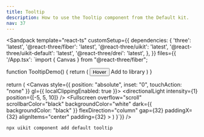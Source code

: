 ```yaml
---
title: Tooltip
description: How to use the Tooltip component from the Default kit.
nav: 37
---
```


<Sandpack
  template="react-ts"
  customSetup={{
    dependencies: {
      'three': 'latest',
      '@react-three/fiber': 'latest',
      '@react-three/uikit': 'latest',
      '@react-three/uikit-default': 'latest',
      '@react-three/drei': 'latest',
    },
  }}
  files={{
    '/App.tsx': `import { Canvas } from "@react-three/fiber";

function TooltipDemo() {
  return (
    <Tooltip>
      <TooltipTrigger>
        <Button variant="outline">
          <Text>Hover</Text>
        </Button>
      </TooltipTrigger>
      <TooltipContent>
        <Text>Add to library</Text>
      </TooltipContent>
    </Tooltip>
  )
}

  return (
    <Canvas style={{ position: "absolute", inset: "0", touchAction: "none" }} gl={{ localClippingEnabled: true }}>
      <ambientLight intensity={0.5} />
      <directionalLight intensity={1} position={[-5, 5, 10]} />
      <Defaults>
        <Fullscreen
          overflow="scroll"
          scrollbarColor="black"
          backgroundColor="white"
          dark={{ backgroundColor: "black" }}
          flexDirection="column"
          gap={32}
          paddingX={32}
          alignItems="center"
          padding={32}
        >
          <DialogAnchor><TooltipDemo /></DialogAnchor>
        </Fullscreen>
      </Defaults>
    </Canvas>
  )
}`}}
/>

```bash
npx uikit component add default tooltip
```
